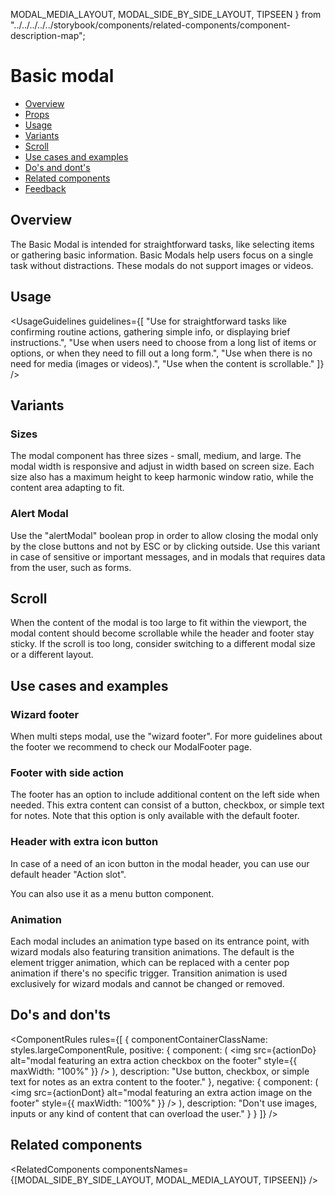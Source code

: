   MODAL_MEDIA_LAYOUT,
  MODAL_SIDE_BY_SIDE_LAYOUT,
  TIPSEEN
} from "../../../../../storybook/components/related-components/component-description-map";

<Meta of={ModalBasicLayoutStories} />

# Basic modal

- [Overview](#overview)
- [Props](#props)
- [Usage](#usage)
- [Variants](#variants)
- [Scroll](#scroll)
- [Use cases and examples](#use-cases-and-examples)
- [Do's and dont's](do's-and-don'ts)
- [Related components](#related-components)
- [Feedback](#feedback)

## Overview

The Basic Modal is intended for straightforward tasks, like selecting items or gathering basic information. Basic Modals help users focus on a single task without distractions. These modals do not support images or videos.

<Canvas of={ModalBasicLayoutStories.Overview} />

## Usage

<UsageGuidelines
  guidelines={[
    "Use for straightforward tasks like confirming routine actions, gathering simple info, or displaying brief instructions.",
    "Use when users need to choose from a long list of items or options, or when they need to fill out a long form.",
    "Use when there is no need for media (images or videos).",
    "Use when the content is scrollable."
  ]}
/>

<BasicModalTip />

## Variants

### Sizes

The modal component has three sizes - small, medium, and large. The modal width is responsive and adjust in width based on screen size. Each size also has a maximum height to keep harmonic window ratio, while the content area adapting to fit.

<Canvas of={ModalBasicLayoutStories.Sizes} />

### Alert Modal

Use the "alertModal" boolean prop in order to allow closing the modal only by the close buttons and not by ESC or by clicking outside. Use this variant in case of sensitive or important messages, and in modals that requires data from the user, such as forms.

<Canvas of={ModalBasicLayoutStories.AlertModal} />

## Scroll

When the content of the modal is too large to fit within the viewport, the modal content should become scrollable while the header and footer stay sticky. If the scroll is too long, consider switching to a different modal size or a different layout.

<Canvas of={ModalBasicLayoutStories.Scroll} />

## Use cases and examples

### Wizard footer

When multi steps modal, use the "wizard footer". For more guidelines about the footer we recommend to check our <StorybookLink page="Feedback/Modal [New]/Footer">ModalFooter</StorybookLink> page.

<Canvas of={ModalBasicLayoutStories.Wizard} />

### Footer with side action

The footer has an option to include additional content on the left side when needed. This extra content can consist of a button, checkbox, or simple text for notes. Note that this option is only available with the default footer.

<Canvas of={ModalBasicLayoutStories.FooterWithSideAction} />

### Header with extra icon button

In case of a need of an icon button in the modal header, you can use our default header "Action slot".

You can also use it as a <StorybookLink page="Buttons/MenuButton">menu button</StorybookLink> component.

<Canvas of={ModalBasicLayoutStories.HeaderWithExtraIconButton} />

### Animation

Each modal includes an animation type based on its entrance point, with wizard modals also featuring transition animations. The default is the element trigger animation, which can be replaced with a center pop animation if there's no specific trigger. Transition animation is used exclusively for wizard modals and cannot be changed or removed.

<Canvas of={ModalBasicLayoutStories.Animation} />

## Do's and don'ts

<ComponentRules
  rules={[
    {
      componentContainerClassName: styles.largeComponentRule,
      positive: {
        component: (
          <img
            src={actionDo}
            alt="modal featuring an extra action checkbox on the footer"
            style={{ maxWidth: "100%" }}
          />
        ),
        description: "Use button, checkbox, or simple text for notes as an extra content to the footer."
      },
      negative: {
        component: (
          <img
            src={actionDont}
            alt="modal featuring an extra action image on the footer"
            style={{ maxWidth: "100%" }}
          />
        ),
        description: "Don't use images, inputs or any kind of content that can overload the user."
      }
    }
  ]}
/>

## Related components

<RelatedComponents componentsNames={[MODAL_SIDE_BY_SIDE_LAYOUT, MODAL_MEDIA_LAYOUT, TIPSEEN]} />
